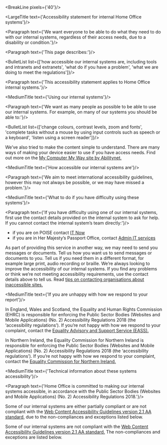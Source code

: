 
<div className="govuk-width-container main-height">

<BreakLine pixels={'40'}/>

<div className="grid-row">

<div className="column-two-thirds">

<LargeTitle text={'Accessibility statement for internal Home Office systems'}/>

<Paragraph text={'We want everyone to be able to do what they need to do with our internal systems, regardless of their access needs, due to a disability or condition.'}/>

<Paragraph text={'This page describes:'}/>

<BulletList list={['how accessible our internal systems are, including tools and intranets and extranets', 'what do if you have a problem', 'what we are doing to meet the regulations']}/>

<Paragraph text={'This accessibility statement applies to Home Office internal systems.'}/>

<MediumTitle text={'Using our internal systems'}/>

<Paragraph text={'We want as many people as possible to be able to use our internal systems. For example, on many of our systems you should be able to:'}/>

<BulletList list={['change colours, contrast levels, zoom and fonts', 'complete tasks without a mouse by using input controls such as speech or a keyboard', 'listen using a screen reader']}/>

<p className="govuk-body">We’ve also tried to make the content simple to understand.
   There are many ways of making your device easier to use if you have access needs. Find out more on the <a class="govuk-link" href="">My Computer My Way site by Abilitynet.</a></p>

<MediumTitle text={'How accessible our internal systems are'}/>

<Paragraph text={'We aim to meet international accessibility guidelines, however this may not always be possible, or we may have missed a problem.'}/>

<MediumTitle text={'What to do if you have difficulty using these systems'}/>

<Paragraph text={'If you have difficulty using one of our internal systems, first use the contact details provided on the internal system to ask for help. If you cannot contact the internal system’s team directly:'}/>

<ul class="govuk-list govuk-list--bullet">
  <li>if you are on POISE contact <a class="govuk-link" href="">IT Now</a></li>
  <li>if you are in Her Majesty’s Passport Office, contact <a class="govuk-link" href="">Admin IT services</a></li>
</ul>

<p className="govuk-body">As part of providing this service in another way, we may need to send you messages or documents. Tell us how you want us to send messages or documents to you. Tell us if you need them in a different format, for example large print, audio recording or braille. We’re always looking to improve the accessibility of our internal systems. If you find any problems or think we’re not meeting accessibility requirements, use the contact details above to tell us. Read <a href="" class="govuk-link">tips on contacting organisations about inaccessible sites.</a></p>

<MediumTitle text={'If you are unhappy with how we respond to your report'}/>

<p className="govuk-body">In England, Wales and Scotland, the Equality and Human Rights Commission (EHRC) is responsible for enforcing the Public Sector Bodies (Websites and Mobile Applications) (No. 2) Accessibility Regulations 2018 (the ‘accessibility regulations’). If you’re not happy with how we respond to your complaint, contact the <a href="" class="govuk-link">Equality Advisory and Support Service (EASS).</a></p>

<p className="govuk-body">In Northern Ireland, the Equality Commission for Northern Ireland is responsible for enforcing the Public Sector Bodies (Websites and Mobile Applications) (No. 2) Accessibility Regulations 2018 (the ‘accessibility regulations’). If you’re not happy with how we respond to your complaint, contact the <a href="" class="govuk-link">Equality Commission for Northern Ireland.</a></p>

<MediumTitle text={'Technical information about these systems accessibility'}/>

<Paragraph text={'Home Office is committed to making our internal systems accessible, in accordance with the Public Sector Bodies (Websites and Mobile Applications) (No. 2) Accessibility Regulations 2018.'}/>

<p className="govuk-body">Some of our internal systems are either partially compliant or are not compliant with the <a href="" class="govuk-link">Web Content Accessibility Guidelines version 2.1 AA standard,</a> due to the non-compliances and exceptions listed below.</p>

<p className="govuk-body">Some of our internal systems are not compliant with the <a href="" class="govuk-link">Web Content Accessibility Guidelines version 2.1 AA standard.</a> The non-compliances and exceptions are listed below.</p>

</div>

</div>

</div>
